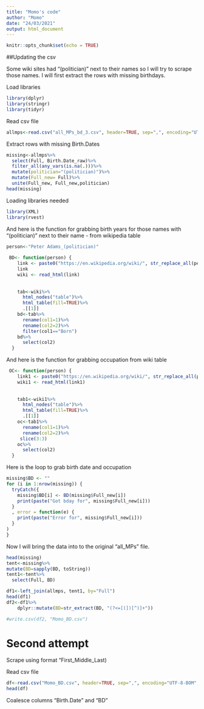 ```yaml
---
title: "Momo's code"
author: "Momo"
date: "24/03/2021"
output: html_document
---
```


```r
knitr::opts_chunk$set(echo = TRUE)
```

##Updating the csv

Some wiki sites had "(politician)" next to their names so I will try to scrape those names. I will first extract the rows with missing birthdays. 


Load libraries
```r
library(dplyr)
library(stringr)
library(tidyr)
```

Read csv file
```r
allmps<-read.csv("all_MPs_bd_3.csv", header=TRUE, sep=",", encoding="UTF-8-BOM", na.strings = c("","NA"))
```
Extract rows with missing Birth.Dates

```r
missing<-allmps%>%
  select(Full, Birth.Date_raw)%>%
  filter_all(any_vars(is.na(.)))%>%
  mutate(politician="(politician)")%>%
  mutate(Full_new= Full)%>%
  unite(Full_new, Full_new,politician)
head(missing)
```
Loading libraries needed
```r
library(XML)
library(rvest)
```
And here is the function for grabbing birth years for those names with "(politician)" next to their name -  from wikipedia table

```r
person<-"Peter Adams_(politician)"
  
 BD<- function(person) {
    link <- paste0("https://en.wikipedia.org/wiki/", str_replace_all(person, " ", "_"))
    link
    wiki <- read_html(link)
    
    
    tab<-wiki%>%
      html_nodes("table")%>%
      html_table(fill=TRUE)%>%
      .[[1]]
    bd<-tab%>%
      rename(col1=1)%>%
      rename(col2=2)%>%
      filter(col1=="Born")
    bd%>%
      select(col2)
  }

```  

And here is the function for grabbing occupation from wiki table
```r
 OC<- function(person) {
    link1 <- paste0("https://en.wikipedia.org/wiki/", str_replace_all(person, " ", "_"))
    wiki1 <- read_html(link1)
    
    
    tab1<-wiki1%>%
      html_nodes("table")%>%
      html_table(fill=TRUE)%>%
      .[[1]]
    oc<-tab1%>%
      rename(col1=1)%>%
      rename(col2=2)%>%
     slice(3:3)
    oc%>%
      select(col2)
  }
```
Here is the loop to grab birth date and occupation

```r
missing$BD <- ""
for (i in 1:nrow(missing)) {
  tryCatch({
    missing$BD[i] <- BD(missing$Full_new[i])
    print(paste("Got bday for", missing$Full_new[i]))
  }
  , error = function(e) {
    print(paste("Error for", missing$Full_new[i]))
  }
)
}
```

Now I will bring the data into to the original "all_MPs" file.

```r
head(missing)
tent<-missing%>% 
mutate(BD=sapply(BD, toString))
tent1<-tent%>%
  select(Full, BD)

df1<-left_join(allmps, tent1, by="Full")
head(df1)
df2<-df1%>%
    dplyr::mutate(BD=str_extract(BD, "(?<=[(])[^)]+"))

#write.csv(df2, "Momo_BD.csv")
```

# Second attempt

Scrape using format "First_Middle_Last)

Read csv file
```r
df<-read.csv("Momo_BD.csv", header=TRUE, sep=",", encoding="UTF-8-BOM", na.strings = c("","NA"))
head(df)
```

Coalesce columns "Birth.Date" and "BD"
```r

```




